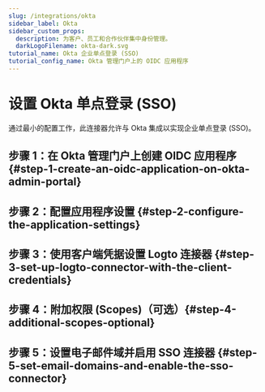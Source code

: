 ```yaml
---
slug: /integrations/okta
sidebar_label: Okta
sidebar_custom_props:
  description: 为客户、员工和合作伙伴集中身份管理。
  darkLogoFilename: okta-dark.svg
tutorial_name: Okta 企业单点登录 (SSO)
tutorial_config_name: Okta 管理门户上的 OIDC 应用程序
---
```




# 设置 Okta 单点登录 (SSO)

通过最小的配置工作，此连接器允许与 Okta 集成以实现企业单点登录 (SSO)。

<GuideTip />

## 步骤 1：在 Okta 管理门户上创建 OIDC 应用程序 \{#step-1-create-an-oidc-application-on-okta-admin-portal}

<Step1 />

## 步骤 2：配置应用程序设置 \{#step-2-configure-the-application-settings}

<Step2 />

## 步骤 3：使用客户端凭据设置 Logto 连接器 \{#step-3-set-up-logto-connector-with-the-client-credentials}

<Step3 />

## 步骤 4：附加权限 (Scopes)（可选）\{#step-4-additional-scopes-optional}

<Step4 />

## 步骤 5：设置电子邮件域并启用 SSO 连接器 \{#step-5-set-email-domains-and-enable-the-sso-connector}

<Step5 />
